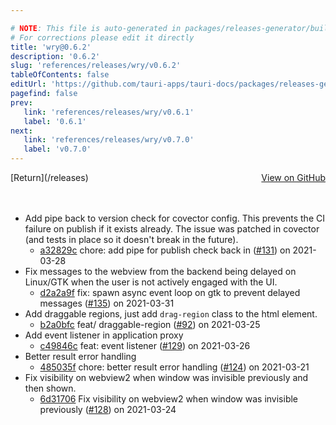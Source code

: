 ```yaml
---

# NOTE: This file is auto-generated in packages/releases-generator/build.ts
# For corrections please edit it directly
title: 'wry@0.6.2'
description: '0.6.2'
slug: 'references/releases/wry/v0.6.2'
tableOfContents: false
editUrl: 'https://github.com/tauri-apps/tauri-docs/packages/releases-generator/build.ts'
pagefind: false
prev:
   link: 'references/releases/wry/v0.6.1'
   label: '0.6.1'
next:
   link: 'references/releases/wry/v0.7.0'
   label: 'v0.7.0'
---
```


<div style="margin-bottom:3rem; display: flex; justify-content: space-between; align-items: center"><span>[Return](/releases)</span><span><a href="https://github.com/tauri-apps/wry/releases/tag/wry-v0.6.2">View on GitHub</a></span></div>

- Add pipe back to version check for covector config. This prevents the CI failure on publish if it exists already. The issue was patched in covector (and tests in place so it doesn&#39;t break in the future).
  - [a32829c](https://github.com/tauri-apps/wry/commit/a32829c527f02b228fa1da45e9710941c5415bfc) chore: add pipe for publish check back in ([#131](https://github.com/tauri-apps/wry/pull/131)) on 2021-03-28
- Fix messages to the webview from the backend being delayed on Linux/GTK when the user is not actively engaged with the UI.
  - [d2a2a9f](https://github.com/tauri-apps/wry/commit/d2a2a9f473d2588b27a95bf627d125caea1b979d) fix: spawn async event loop on gtk to prevent delayed messages ([#135](https://github.com/tauri-apps/wry/pull/135)) on 2021-03-31
- Add draggable regions, just add `drag-region` class to the html element.
  - [b2a0bfc](https://github.com/tauri-apps/wry/commit/b2a0bfc289786d0a23dac0c8d9543771e70e3427) feat/ draggable-region ([#92](https://github.com/tauri-apps/wry/pull/92)) on 2021-03-25
- Add event listener in application proxy
  - [c49846c](https://github.com/tauri-apps/wry/commit/c49846cfc41bb548a685edeac5f8036501f7dcec) feat: event listener ([#129](https://github.com/tauri-apps/wry/pull/129)) on 2021-03-26
- Better result error handling
  - [485035f](https://github.com/tauri-apps/wry/commit/485035f17d28560966b07b512935821814f0e951) chore: better result error handling ([#124](https://github.com/tauri-apps/wry/pull/124)) on 2021-03-21
- Fix visibility on webview2 when window was invisible previously and then shown.
  - [6d31706](https://github.com/tauri-apps/wry/commit/6d31706a6bff43e9b28100675cf8fc12f29db248) Fix visibility on webview2 when window was invisible previously ([#128](https://github.com/tauri-apps/wry/pull/128)) on 2021-03-24

